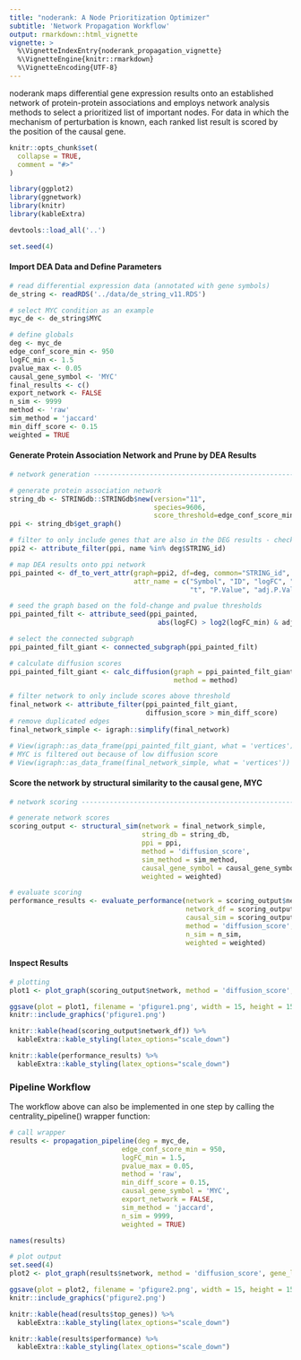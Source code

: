 ```yaml
---
title: "noderank: A Node Prioritization Optimizer"
subtitle: 'Network Propagation Workflow'
output: rmarkdown::html_vignette
vignette: >
  %\VignetteIndexEntry{noderank_propagation_vignette}
  %\VignetteEngine{knitr::rmarkdown}
  %\VignetteEncoding{UTF-8}
---
```


noderank maps differential gene expression results onto an established network 
of protein-protein associations and employs network analysis methods to select 
a prioritized list of important nodes. For data in which the mechanism of 
perturbation is known, each ranked list result is scored by the position of 
the causal gene. 

```r
knitr::opts_chunk$set(
  collapse = TRUE,
  comment = "#>"
)
```

```r
library(ggplot2)
library(ggnetwork)
library(knitr)
library(kableExtra)

devtools::load_all('..')

set.seed(4)

```

#### Import DEA Data and Define Parameters

```r

# read differential expression data (annotated with gene symbols)
de_string <- readRDS('../data/de_string_v11.RDS')

# select MYC condition as an example
myc_de <- de_string$MYC

# define globals
deg <- myc_de
edge_conf_score_min <- 950
logFC_min <- 1.5
pvalue_max <- 0.05
causal_gene_symbol <- 'MYC'
final_results <- c()
export_network <- FALSE
n_sim <- 9999
method <- 'raw'
sim_method = 'jaccard'
min_diff_score <- 0.15
weighted = TRUE

```

#### Generate Protein Association Network and Prune by DEA Results

```r
# network generation ------------------------------------------------------

# generate protein association network
string_db <- STRINGdb::STRINGdb$new(version="11",
                                    species=9606,
                                    score_threshold=edge_conf_score_min)
ppi <- string_db$get_graph()

# filter to only include genes that are also in the DEG results - check this
ppi2 <- attribute_filter(ppi, name %in% deg$STRING_id)

# map DEA results onto ppi network
ppi_painted <- df_to_vert_attr(graph=ppi2, df=deg, common="STRING_id",
                               attr_name = c("Symbol", "ID", "logFC", "AveExpr",
                                             "t", "P.Value", "adj.P.Val", "B"))

# seed the graph based on the fold-change and pvalue thresholds
ppi_painted_filt <- attribute_seed(ppi_painted,
                                     abs(logFC) > log2(logFC_min) & adj.P.Val < pvalue_max)

# select the connected subgraph
ppi_painted_filt_giant <- connected_subgraph(ppi_painted_filt)

# calculate diffusion scores
ppi_painted_filt_giant <- calc_diffusion(graph = ppi_painted_filt_giant,
                                         method = method)

# filter network to only include scores above threshold
final_network <- attribute_filter(ppi_painted_filt_giant,
                                  diffusion_score > min_diff_score)
# remove duplicated edges
final_network_simple <- igraph::simplify(final_network)

# View(igraph::as_data_frame(ppi_painted_filt_giant, what = 'vertices'))
# MYC is filtered out because of low diffusion score
# View(igraph::as_data_frame(final_network_simple, what = 'vertices'))


```

#### Score the network by structural similarity to the causal gene, MYC

```r
# network scoring ---------------------------------------------------------

# generate network scores
scoring_output <- structural_sim(network = final_network_simple,
                                 string_db = string_db,
                                 ppi = ppi,
                                 method = 'diffusion_score',
                                 sim_method = sim_method,
                                 causal_gene_symbol = causal_gene_symbol,
                                 weighted = weighted)

# evaluate scoring
performance_results <- evaluate_performance(network = scoring_output$network,
                                            network_df = scoring_output$network_df,
                                            causal_sim = scoring_output$causal_sim,
                                            method = 'diffusion_score',
                                            n_sim = n_sim,
                                            weighted = weighted)

```

#### Inspect Results

```r

# plotting 
plot1 <- plot_graph(scoring_output$network, method = 'diffusion_score', gene_list = c('MYCN'))

ggsave(plot = plot1, filename = 'pfigure1.png', width = 15, height = 15)
knitr::include_graphics('pfigure1.png')

knitr::kable(head(scoring_output$network_df)) %>% 
  kableExtra::kable_styling(latex_options="scale_down")

knitr::kable(performance_results) %>% 
  kableExtra::kable_styling(latex_options="scale_down") 
```

### Pipeline Workflow

The workflow above can also be implemented in one step by calling the centrality_pipeline() wrapper function: 

```r

# call wrapper
results <- propagation_pipeline(deg = myc_de,
                            edge_conf_score_min = 950,
                            logFC_min = 1.5,
                            pvalue_max = 0.05,
                            method = 'raw',
                            min_diff_score = 0.15,
                            causal_gene_symbol = 'MYC',
                            export_network = FALSE,
                            sim_method = 'jaccard',
                            n_sim = 9999,
                            weighted = TRUE)

names(results)

# plot output
set.seed(4)
plot2 <- plot_graph(results$network, method = 'diffusion_score', gene_list = c('MYCN'))

ggsave(plot = plot2, filename = 'pfigure2.png', width = 15, height = 15)
knitr::include_graphics('pfigure2.png')

knitr::kable(head(results$top_genes)) %>% 
  kableExtra::kable_styling(latex_options="scale_down")

knitr::kable(results$performance) %>% 
  kableExtra::kable_styling(latex_options="scale_down")



```


